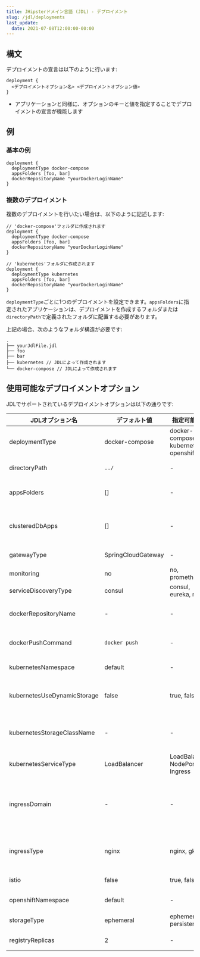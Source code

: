 ```yaml
---
title: JHipsterドメイン言語 (JDL) - デプロイメント
slug: /jdl/deployments
last_update:
  date: 2021-07-08T12:00:00-00:00
---
```


## 構文

デプロイメントの宣言は以下のように行います:

```jdl
deployment {
  <デプロイメントオプション名> <デプロイメントオプション値>
}
```

- アプリケーションと同様に、オプションのキーと値を指定することでデプロイメントの宣言が機能します


## 例

### 基本の例

```jdl
deployment {
  deploymentType docker-compose
  appsFolders [foo, bar]
  dockerRepositoryName "yourDockerLoginName"
}
```

### 複数のデプロイメント

複数のデプロイメントを行いたい場合は、以下のように記述します:

```jdl
// 'docker-compose'フォルダに作成されます
deployment {
  deploymentType docker-compose
  appsFolders [foo, bar]
  dockerRepositoryName "yourDockerLoginName"
}

// 'kubernetes'フォルダに作成されます
deployment {
  deploymentType kubernetes
  appsFolders [foo, bar]
  dockerRepositoryName "yourDockerLoginName"
}
```

`deploymentType`ごとに1つのデプロイメントを設定できます。`appsFolders`に指定されたアプリケーションは、デプロイメントを作成するフォルダまたは`directoryPath`で定義されたフォルダに配置する必要があります。

上記の場合、次のようなフォルダ構造が必要です:

```
.
├── yourJdlFile.jdl
├── foo
├── bar
├── kubernetes // JDLによって作成されます
└── docker-compose // JDLによって作成されます
```


## 使用可能なデプロイメントオプション

JDLでサポートされているデプロイメントオプションは以下の通りです:

| JDLオプション名             | デフォルト値      | 指定可能な値                       | コメント                                                                                                                                    |
|----------------------------|-------------------|--------------------------------------|-------------------------------------------------------------------------------------------------------------------------------------------|
| deploymentType             | docker-compose    | docker-compose, kubernetes, openshift |-                                                                                                                                          |
| directoryPath              | `../`             |-                                     | 相対パス。二重引用符で囲む必要があります                                                                                                    |
| appsFolders                | []                |-                                     | アプリケーションのディレクトリ名をカンマで区切る必要があります。例: [foo, bar]                                                               |
| clusteredDbApps            | []                |-                                     | クラスタ化されたDBを持つアプリケーションのディレクトリ名。カンマで区切る必要があります。例: [foo, bar]                                     |
| gatewayType                | SpringCloudGateway|-                                     | serviceDiscoveryTypeが`no`の場合、値は無視されます                                                                                        |
| monitoring                 | no                | no, prometheus                       |-                                                                                                                                          |
| serviceDiscoveryType       | consul            | consul, eureka, no                   |-                                                                                                                                          |
| dockerRepositoryName       | -                 |-                                     | Dockerリポジトリの名前またはURL。二重引用符で囲む必要があります                                                                             |
| dockerPushCommand          | `docker push`     |-                                     | 使用するdocker pushコマンド。二重引用符で囲む必要があります                                                                                |
| kubernetesNamespace        | default           |-                                     | deploymentTypeがkubernetesの場合にのみ適用                                                                                                 |
| kubernetesUseDynamicStorage| false             | true, false                          | deploymentTypeがkubernetesの場合にのみ適用され、kubernetesStorageClassNameオプションが有効になります                                        |
| kubernetesStorageClassName | -                 |-                                     | deploymentTypeがkubernetesの場合にのみ適用。空のままにすることが可能(二重引用符2つ)                                                         |
| kubernetesServiceType      | LoadBalancer      | LoadBalancer, NodePort, Ingress      | deploymentTypeがkubernetesの場合にのみ適用                                                                                                 |
| ingressDomain              | -                 |-                                     | kubernetesServiceTypeが`Ingress`の場合のIngressのドメイン。二重引用符で囲む必要があります。deploymentTypeがkubernetesの場合にのみ適用されます|
| ingressType                | nginx             | nginx, gke                           | kubernetesのIngressタイプ。`kubernetesServiceType`がIngressに設定されている場合にのみ設定されます                                           |
| istio                      | false             | true, false                          | deploymentTypeがkubernetesの場合にのみ適用                                                                                                 |
| openshiftNamespace         | default           |-                                     | deploymentTypeがopenshiftの場合にのみ適用                                                                                                  |
| storageType                | ephemeral         | ephemeral, persistent                | deploymentTypeがopenshiftの場合にのみ適用                                                                                                  |
| registryReplicas           | 2                 |-                                     | レプリカの数。openshiftデプロイメントタイプの場合                                                                                           |
```
```